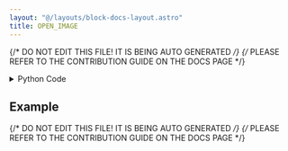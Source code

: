 ```yaml
---
layout: "@/layouts/block-docs-layout.astro"
title: OPEN_IMAGE
---
```


{/* DO NOT EDIT THIS FILE! IT IS BEING AUTO GENERATED */}
{/* PLEASE REFER TO THE CONTRIBUTION GUIDE ON THE DOCS PAGE */}


<PythonDocsDisplay docstring={docstring} />

<details>
<summary>Python Code</summary>

```python
from os import path
from flojoy import flojoy, Image
from matplotlib import image
from numpy import asarray


@flojoy
def OPEN_IMAGE(file_path: str = "") -> Image:
    """The OPEN_IMAGE node loads an image file from disk and returns an image type DataContainer object.

    Inputs
    ------
    default: None

    Parameters
    ----------
    file_path : str
        path to the file to be loaded

    Returns
    -------
    Image
        Image loaded from specified file path
    """

    if not path.exists(file_path):
        raise ValueError("File path does not exist!")
    read_image = image.imread(file_path)
    data = asarray(read_image)

    red_channel = data[:, :, 0]
    green_channel = data[:, :, 1]
    blue_channel = data[:, :, 2]

    if data.shape[2] == 4:
        alpha_channel = data[:, :, 3]
    else:
        alpha_channel = None

    return Image(
        r=red_channel,
        g=green_channel,
        b=blue_channel,
        a=alpha_channel,
    )

```

[Find this Flojoy Block on GitHub](https://github.com/flojoy-ai/blocks/blob/main/blocks/EXTRACTORS/FILE/OPEN_IMAGE/OPEN_IMAGE.py)

</details>

## Example


<GetHelpWidget />


<AppDisplay app={app} blockName="OPEN_IMAGE" client:visible />


<Example />

{/* DO NOT EDIT THIS FILE! IT IS BEING AUTO GENERATED */}
{/* PLEASE REFER TO THE CONTRIBUTION GUIDE ON THE DOCS PAGE */}
